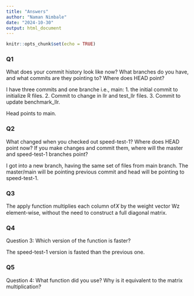 ```yaml
---
title: "Answers"
author: "Naman Nimbale"
date: "2024-10-30"
output: html_document
---
```


```r
knitr::opts_chunk$set(echo = TRUE)
```

### Q1

 What does your commit history look like now? What branches do you have,
and what commits are they pointing to? Where does HEAD point?

I have three commits and one branche i.e., main:
1. the initial commit to initialize R files. 
2. Commit to change in llr and test_llr files.
3. Commit to update benchmark_llr.

Head points to main.

### Q2

What changed when you checked out speed-test-1? Where does HEAD point
now? If you make changes and commit them, where will the master and speed-test-1
branches point?

I got into a new branch, having the same set of files from main branch. The master/main will be pointing previous commit and head will be pointing to speed-test-1.


### Q3

The apply function multiplies each column of𝑋 by the weight vector Wz element-wise, without the need to construct a full diagonal matrix.

### Q4

Question 3: Which version of the function is faster?

The speed-test-1 version is fasted than the previous one.

### Q5

Question 4: What function did you use? Why is it equivalent to the matrix multiplication?






